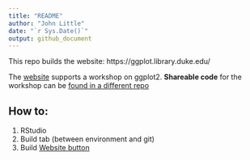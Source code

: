 ```yaml
---
title: "README"
author: "John Little"
date: "`r Sys.Date()`"
output: github_document
---
```


<!-- README.md is autogenerated from README.Rmd.  Please only edit README.Rmd -->

This repo builds the website:  https://ggplot.library.duke.edu/

The [website](https://ggplot.library.duke.edu/) supports a workshop on ggplot2.  **Shareable code** for the workshop can be [found in a different repo](https://github.com/libjohn/workshop_ggplot2)


## How to:

1. RStudio
1. Build tab (between environment and git)
1. Build [Website button](https://rmarkdown.rstudio.com/lesson-13.html)



